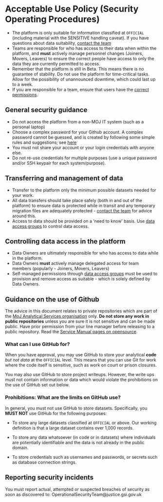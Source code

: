 # Acceptable Use Policy (Security Operating Procedures)

- The platform is only suitable for information classified at `OFFICIAL` (including material with the SENSITIVE handling caveat). If you have questions about data suitability, [contact the team](mailto:analytical_platform@digital.justice.gov.uk)
- Teams are responsible for who has access to their data when within the platform, and **must** actively manage personnel changes (Joiners, Movers, Leavers) to ensure the correct people have access to only the data they are currently permitted to access.
- Remember that the platform is still in Beta. This means there is no guarantee of stability. Do not use the platform for time-critical tasks. Allow for the possibility of unannounced downtime, which could last up to a week.
- If you are responsible for a team, ensure that users have the [correct permissions](https://moj-analytical-services.github.io/platform_user_guidance/user-administration.html#team-creation).

## General security guidance

- Do not access the platform from a non-MOJ IT system (such as a personal laptop)
- Choose a complex password for your Github account. A complex password cannot be guessed, and is created by following some simple rules and suggestions; see [here](https://www.ncsc.gov.uk/blog-post/three-random-words-or-thinkrandom-0)
- You must not share your account or your login credentials with anyone else.
- Do not re-use credentials for multiple purposes (use a unique password and/or SSH keypair for each system/purpose).

## Transferring and management of data

- Transfer to the platform only the minimum possible datasets needed for your work.
- All data transfers should take place safely (both in and out of the platform) to ensure data is protected while in transit and any temporary migration files are adequately protected - [contact the team](mailto:analytical_platform@digital.justice.gov.uk) for advice around this.
- Access to data should be provided on a 'need to know' basis. Use [data access groups](https://moj-analytical-services.github.io/platform_user_guidance/user-administration.html#teams-and-data-access-groups) to control data access.

## Controlling data access in the platform

- Data Owners are ultimately responsible for who has access to data while in the platform.
- Data Owners **must** actively manage delegated access for team members (popularly - Joiners, Movers, Leavers)
- Self-managed permissions through [data access groups](https://moj-analytical-services.github.io/platform_user_guidance/user-administration.html#teams-and-data-access-groups) must be used to provision and remove access as suitable - which is solely defined by Data Owners.

## Guidance on the use of Github

The advice in this document relates to private repositories which are part of the [MoJ Analytical Services organisation](https://github.com/moj-analytical-services/) only. **Do not store any work in public repositories** unless you are sure it is not sensitive and can be made public. Have prior permission from your line manager before releasing to a public repository. Read the [Service Manual pages on opensource](https://www.gov.uk/service-manual/technology/making-source-code-open-and-reusable).

### What can I use GitHub for?

When you have approval, you may use GitHub to store your analytical **code** _but not data_ at the `OFFICIAL` level. This means that you can use Git for work where the code itself is sensitive, such as work on court or prison closures.

You may also use GitHub to store project writeups. However, the write ups must not contain information or data which would violate the prohibitions on the use of GitHub set out below.

### Prohibitions: What are the limits on GitHub use?

In general, you must not use GitHub to store datasets. Specifically, you **MUST NOT** use GitHub for the following purposes:

* To store any large datasets classified at `OFFICIAL` or above. Our working definition is that a large dataset contains over 1,000 records.

* To store any data whatsoever (in code or in datasets) where individuals are potentially identifiable and the data is not already in the public domain.

* To store credentials such as usernames and passwords, or secrets such as database connection strings.

## Reporting security incidents

You must report actual, attempted or suspected breaches of security as soon as discovered to: OperationalSecurityTeam@justice.gsi.gov.uk
